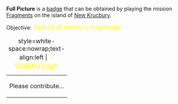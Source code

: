 '''Full Picture''' is a [[Badges|badge]] that can be obtained by playing the mission [[Fragments]] on the island of [[New Krucbury]].

Objective: <big style="color:yellow">Collect all memory fragments.</big>

{| class="mw-collapsible mw-collapsed"
|+ style=white-space:nowrap;text-align:left | <big style="color:yellow">💡 Walkthrough</big>
|-
| Please contribute...
|}
